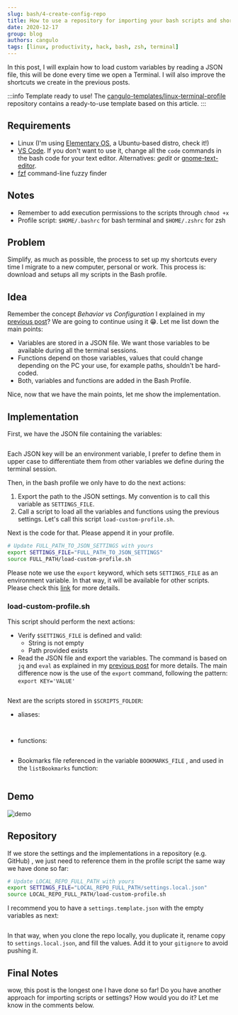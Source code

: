```yaml
---
slug: bash/4-create-config-repo
title: How to use a repository for importing your bash scripts and shortcuts
date: 2020-12-17
group: blog
authors: cangulo
tags: [linux, productivity, hack, bash, zsh, terminal]
---
```



In this post, I will explain how to load custom variables by reading a JSON file, this will be done every time we open a Terminal. I will also improve the shortcuts we create in the previous posts.

<!--truncate-->

:::info Template ready to use!
The [cangulo-templates/linux-terminal-profile](https://github.com/cangulo-templates/linux-terminal-profile) repository contains a ready-to-use template based on this article.
:::

## Requirements
* Linux (I'm using [Elementary OS](https://elementary.io), a Ubuntu-based distro, check it!)
* [VS Code](https://code.visualstudio.com). If you don't want to use it, change all the `code` commands in the bash code for your text editor. Alternatives: _gedit_ or [gnome-text-editor](https://gitlab.gnome.org/GNOME/gnome-text-editor).
* [fzf](https://github.com/junegunn/fzf) command-line fuzzy finder


## Notes
* Remember to add execution permissions to the scripts through `chmod +x`
* Profile script: `$HOME/.bashrc` for bash terminal and `$HOME/.zshrc` for zsh 

## Problem

Simplify, as much as possible, the process to set up my shortcuts every time I migrate to a new computer, personal or work. This process is: download and setups all my scripts in the Bash profile.

## Idea

Remember the concept _Behavior vs Configuration_ I explained in my [previous post](../3-load-vars/3-load-vars.mdx#behavior-vs-configuration)? We are going to continue using it 😁. Let me list down the main points:

* Variables are stored in a JSON file. We want those variables to be available during all the terminal sessions.
* Functions depend on those variables, values that could change depending on the PC your use, for example paths, shouldn't be hard-coded.
* Both, variables and functions are added in the Bash Profile.

Nice, now that we have the main points, let me show the implementation.

## Implementation

First, we have the JSON file containing the variables:

```json file=./code/1-profile-settings.json
```

Each JSON key will be an environment variable, I prefer to define them in upper case to differentiate them from other variables we define during the terminal session.

Then, in the bash profile we only have to do the next actions:

1. Export the path to the JSON settings. My convention is to call this variable as `SETTINGS_FILE`.
2. Call a script to load all the variables and functions using the previous settings. Let's call this script `load-custom-profile.sh`.

Next is the code for that. Please append it in your profile.

```bash
# Update FULL_PATH_TO_JSON_SETTINGS with yours
export SETTINGS_FILE="FULL_PATH_TO_JSON_SETTINGS"
source FULL_PATH/load-custom-profile.sh
```

Please note we use the `export` keyword, which sets `SETTINGS_FILE` as an environment variable. In that way, it will be available for other scripts. Please check this [link](https://www.baeldung.com/linux/bash-variables-export) for more details.

### load-custom-profile.sh

This script should perform the next actions:

* Verify `$SETTINGS_FILE` is defined and valid:
  * String is not empty
  * Path provided exists
* Read the JSON file and export the variables. The command is based on `jq` and `eval` as explained in my [previous post](../3-load-vars/3-load-vars.mdx) for more details. The main difference now is the use of the `export` command, following the pattern: `export KEY='VALUE'`

```bash file=./code/load-custom-profile.sh
```

Next are the scripts stored in `$SCRIPTS_FOLDER`:

* aliases:

<Tabs>
  <TabItem value="bash" label="bash" default>

```bash file=./code/scripts/aliases-bash.sh
```
<CaptionDocusaurus label="aliases-bash.sh" linkIsRelative={true} link="posts/bash/4-create-config-repo/code/scripts/aliases-bash.sh" />

  </TabItem>
  <TabItem value="zsh" label="zsh">

```bash file=./code/scripts/aliases-zsh.sh
```
<CaptionDocusaurus label="aliases-zsh.sh" linkIsRelative={true} link="posts/bash/4-create-config-repo/code/scripts/aliases-zsh.sh" />

  </TabItem>
</Tabs>

* functions:

```bash file=./code/scripts/functions.sh
```

* Bookmarks file referenced in the variable `BOOKMARKS_FILE` , and used in the `listBookmarks`  function:

```json file=./code/2-bookmarks.json
```

## Demo

![demo](demo.gif)

## Repository

If we store the settings and the implementations in a repository (e.g. GitHub) , we just need to reference them in the profile script the same way we have done so far:

```bash
# Update LOCAL_REPO_FULL_PATH with yours
export SETTINGS_FILE="LOCAL_REPO_FULL_PATH/settings.local.json"
source LOCAL_REPO_FULL_PATH/load-custom-profile.sh
```

I recommend you to have a `settings.template.json` with the empty variables as next:

```json file=./code/3-profile-settings.template.json
```

In that way, when you clone the repo locally, you duplicate it, rename copy to `settings.local.json`, and fill the values. Add it to your `gitignore` to avoid pushing it.

## Final Notes

wow, this post is the longest one I have done so far! Do you have another approach for importing scripts or settings? How would you do it? Let me know in the comments below.

<Gif id="d3mlE7uhX8KFgEmY" />

<AboutMe/>

<ShareDocusaurus 
  preSlug={frontMatter.group}
  slug={frontMatter.slug} 
  title={frontMatter.title}
  tags={frontMatter.tags} />